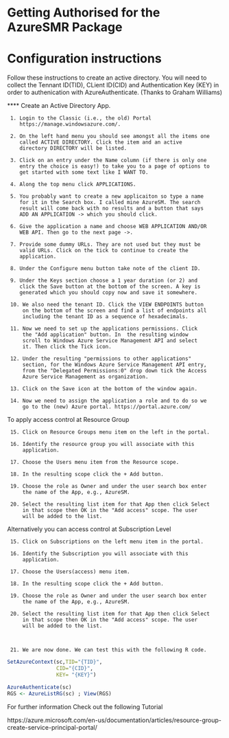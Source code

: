 
# Getting Authorised for the AzureSMR Package

# Configuration instructions

Follow these instructions to create an active directory. You will need to collect the Tennant ID(TID), CLient ID(CID) and Authentication Key (KEY) in order to authenication with AzureAuthenticate. (Thanks to Graham Williams)

**** Create an Active Directory App.

     1. Login to the Classic (i.e., the old) Portal
        https://manage.windowsazure.com/.

     2. On the left hand menu you should see amongst all the items one
        called ACTIVE DIRECTORY. Click the item and an active
        directory DIRECTORY will be listed.

     3. Click on an entry under the Name column (if there is only one
        entry the choice is easy!) to take you to a page of options to
        get started with some text like I WANT TO.

     4. Along the top menu click APPLICATIONS.

     5. You probably want to create a new applicaiton so type a name
        for it in the Search box. I called mine AzureSM. The search
        result will come back with no results and a button that says
        ADD AN APPLICATION -> which you should click.

     6. Give the application a name and choose WEB APPLICATION AND/OR
        WEB API. Then go to the next page ->.

     7. Provide some dummy URLs. They are not used but they must be
        valid URLs. Click on the tick to continue to create the
        application.

     8. Under the Configure menu button take note of the client ID.

     9. Under the Keys section choose a 1 year duration (or 2) and
        click the Save button at the bottom of the screen. A key is
        generated which you should copy now and save it somewhere.

     10. We also need the tenant ID. Click the VIEW ENDPOINTS button
         on the bottom of the screen and find a list of endpoints all
         including the tenant ID as a sequence of hexadecimals.

     11. Now we need to set up the applications permissions. Click
         the "Add application" button. In  the resulting window
         scroll to Windows Azure Service Management API and select
         it. Then click the Tick icon.

     12. Under the resulting "permissions to other applications"
         section, for the Windows Azure Service Management API entry,
         from the "Delegated Permissions:0" drop down tick the Access
         Azure Service Management as organization.

     13. Click on the Save icon at the bottom of the window again.

     14. Now we need to assign the application a role and to do so we
         go to the (new) Azure portal. https://portal.azure.com/

To apply access control at Resource Group

     15. Click on Resource Groups menu item on the left in the portal.

     16. Identify the resource group you will associate with this
         application.

     17. Choose the Users menu item from the Resource scope.

     18. In the resulting scope click the + Add button.

     19. Choose the role as Owner and under the user search box enter
         the name of the App, e.g., AzureSM.

     20. Select the resulting list item for that App then click Select
         in that scope then OK in the "Add access" scope. The user
         will be added to the list.


Alternatively you can access control at Subscription Level

     15. Click on Subscriptions on the left menu item in the portal.

     16. Identify the Subscription you will associate with this
         application.

     17. Choose the Users(access) menu item.

     18. In the resulting scope click the + Add button.

     19. Choose the role as Owner and under the user search box enter
         the name of the App, e.g., AzureSM.

     20. Select the resulting list item for that App then click Select
         in that scope then OK in the "Add access" scope. The user
         will be added to the list.



     21. We are now done. We can test this with the following R code.

```r
SetAzureContext(sc,TID="{TID}",
                CID="{CID}",
                KEY= "{KEY}")

AzureAuthenticate(sc)
RGS <- AzureListRG(sc) ; View(RGS)
```

For further information Check out the following Tutorial 

https://azure.microsoft.com/en-us/documentation/articles/resource-group-create-service-principal-portal/
